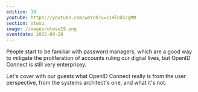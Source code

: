 ```yaml
---
edition: 19
youtube: https://youtube.com/watch?v=cJHlndIcgMM
section: otwsu
image: /images/otwsu19.png
eventdate: 2022-09-28
---
```



People start to be familiar with password managers, which are a good way to 
mitigate the proliferation of accounts ruling our digital lives, but OpenID 
Connect is still very enterprisey.

Let's cover with our guests what OpenID Connect really is from the user 
perspective, from the systems architect's one, and what it's not.